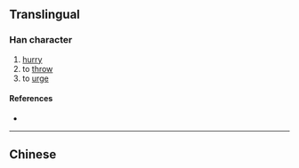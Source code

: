 {{also|攛}}
{{character info}}
==Translingual==

===Han character===
{{Han char|rn=64|rad=手|as=12|sn=15|four=|canj=QJCL|ids=⿰扌窜}}

# [[hurry]]
# to [[throw]]
# to [[urge]]

====References====
* {{Han ref|kx=0457.161|hdz=31963.040|uh=64BA|ud=25786}}

----

==Chinese==
{{zh-see|攛}}